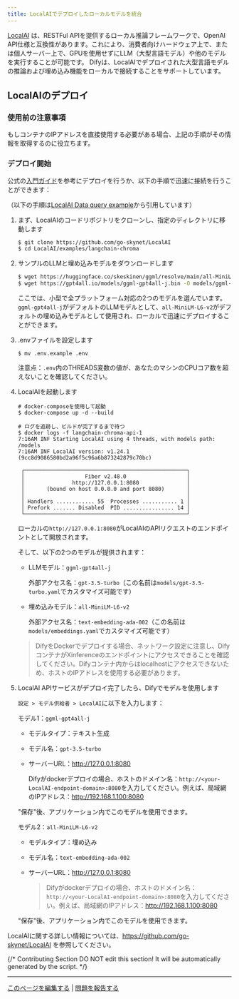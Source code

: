 ```yaml
---
title: LocalAIでデプロイしたローカルモデルを統合
---
```



[LocalAI](https://github.com/go-skynet/LocalAI) は、RESTFul APIを提供するローカル推論フレームワークで、OpenAI API仕様と互換性があります。これにより、消費者向けハードウェア上で、または個人サーバー上で、GPUを使用せずにLLM（大型言語モデル）や他のモデルを実行することが可能です。
Difyは、LocalAIでデプロイされた大型言語モデルの推論および埋め込み機能をローカルで接続することをサポートしています。

## LocalAIのデプロイ

### 使用前の注意事項

もしコンテナのIPアドレスを直接使用する必要がある場合、上記の手順がその情報を取得するのに役立ちます。

### デプロイ開始

公式の[入門ガイド](https://localai.io/basics/getting_started/)を参考にデプロイを行うか、以下の手順で迅速に接続を行うことができます：

（以下の手順は[LocalAI Data query example](https://github.com/go-skynet/LocalAI/blob/master/examples/langchain-chroma/README)から引用しています）

1. まず、LocalAIのコードリポジトリをクローンし、指定のディレクトリに移動します

    ```bash
    $ git clone https://github.com/go-skynet/LocalAI
    $ cd LocalAI/examples/langchain-chroma
    ```

2. サンプルのLLMと埋め込みモデルをダウンロードします

    ```bash
    $ wget https://huggingface.co/skeskinen/ggml/resolve/main/all-MiniLM-L6-v2/ggml-model-q4_0.bin -O models/bert
    $ wget https://gpt4all.io/models/ggml-gpt4all-j.bin -O models/ggml-gpt4all-j
    ```

    ここでは、小型で全プラットフォーム対応の2つのモデルを選んでいます。`ggml-gpt4all-j`がデフォルトのLLMモデルとして、`all-MiniLM-L6-v2`がデフォルトの埋め込みモデルとして使用され、ローカルで迅速にデプロイすることができます。

3. .envファイルを設定します

   ```shell
   $ mv .env.example .env
   ```

   注意点：`.env`内のTHREADS変数の値が、あなたのマシンのCPUコア数を超えないことを確認してください。

4. LocalAIを起動します

   ```shell
   # docker-composeを使用して起動
   $ docker-compose up -d --build
   
   # ログを追跡し、ビルドが完了するまで待つ
   $ docker logs -f langchain-chroma-api-1
   7:16AM INF Starting LocalAI using 4 threads, with models path: /models
   7:16AM INF LocalAI version: v1.24.1 (9cc8d9086580bd2a96f5c96a6b873242879c70bc)
   
    ┌───────────────────────────────────────────────────┐ 
    │                   Fiber v2.48.0                   │ 
    │               http://127.0.0.1:8080               │ 
    │       (bound on host 0.0.0.0 and port 8080)       │ 
    │                                                   │ 
    │ Handlers ............ 55  Processes ........... 1 │ 
    │ Prefork ....... Disabled  PID ................ 14 │ 
    └───────────────────────────────────────────────────┘ 
   ```

   ローカルの`http://127.0.0.1:8080`がLocalAIのAPIリクエストのエンドポイントとして開放されます。

   そして、以下の2つのモデルが提供されます：

   - LLMモデル：`ggml-gpt4all-j`

     外部アクセス名：`gpt-3.5-turbo`（この名前は`models/gpt-3.5-turbo.yaml`でカスタマイズ可能です）

   - 埋め込みモデル：`all-MiniLM-L6-v2`

     外部アクセス名：`text-embedding-ada-002`（この名前は`models/embeddings.yaml`でカスタマイズ可能です）

    > DifyをDockerでデプロイする場合、ネットワーク設定に注意し、DifyコンテナがXinferenceのエンドポイントにアクセスできることを確認してください。Difyコンテナ内からはlocalhostにアクセスできないため、ホストのIPアドレスを使用する必要があります。

5. LocalAI APIサービスがデプロイ完了したら、Difyでモデルを使用します

   `設定 > モデル供給者 > LocalAI`に以下を入力します：

   モデル1：`ggml-gpt4all-j`

   - モデルタイプ：テキスト生成

   - モデル名：`gpt-3.5-turbo`

   - サーバーURL：http://127.0.0.1:8080

     Difyがdockerデプロイの場合、ホストのドメイン名：`http://<your-LocalAI-endpoint-domain>:8080`を入力してください。例えば、局域網のIPアドレス：http://192.168.1.100:8080

   "保存"後、アプリケーション内でこのモデルを使用できます。

   モデル2：`all-MiniLM-L6-v2`

   - モデルタイプ：埋め込み

   - モデル名：`text-embedding-ada-002`

   - サーバーURL：http://127.0.0.1:8080

     > Difyがdockerデプロイの場合、ホストのドメイン名：`http://<your-LocalAI-endpoint-domain>:8080`を入力してください。例えば、局域網のIPアドレス：http://192.168.1.100:8080

   "保存"後、アプリケーション内でこのモデルを使用できます。

LocalAIに関する詳しい情報については、https://github.com/go-skynet/LocalAI を参照してください。

{/*
Contributing Section
DO NOT edit this section!
It will be automatically generated by the script.
*/}

---

[このページを編集する](https://github.com/langgenius/dify-docs/edit/main/ja-jp/development/models-integration/localai.mdx) | [問題を報告する](https://github.com/langgenius/dify-docs/issues/new?template=docs.yml)

